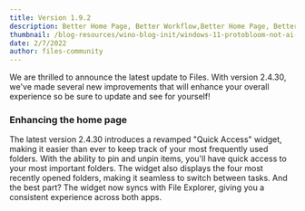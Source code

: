 ```yaml
---
title: Version 1.9.2
description: Better Home Page, Better Workflow,Better Home Page, Better Workflow,Better Home Page, Better Workflow,Better Home Page, Better Workflow,Better Home Page, Better Workflow
thumbnail: /blog-resources/wino-blog-init/windows-11-protobloom-not-ai-upscaled-v0-8psudv3bnw2e1.webp
date: 2/7/2022
author: files-community
---
```


We are thrilled to announce the latest update to Files. With version 2.4.30, we've made several new improvements that will enhance your overall experience so be sure to update and see for yourself!

### Enhancing the home page

The latest version 2.4.30 introduces a revamped "Quick Access" widget, making it easier than ever to keep track of your most frequently used folders. With the ability to pin and unpin items, you'll have quick access to your most important folders. The widget also displays the four most recently opened folders, making it seamless to switch between tasks. And the best part? The widget now syncs with File Explorer, giving you a consistent experience across both apps.
